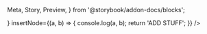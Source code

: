   Meta,
  Story,
  Preview,
} from '@storybook/addon-docs/blocks';

<Meta title="Comments" component={Comments} />

<Preview>
  <Story name="Populated">
    <Container style={{ margin: '2rem auto' }}>
      <Fixture>
        <Comments />
      </Fixture>
    </Container>
  </Story>
  <Story name="Loading">
    <Fixture delay={10000}>
      <Comments />
    </Fixture>
  </Story>
  <Story name="Error">
    <Fixture error>
      <Comments />
    </Fixture>
  </Story>
  <Story name="Additional fields">
    <Fixture>
      <Comments
        additionalFields={<Field name="testin" />}
        insertNode={(a, b) => {
          console.log(a, b);
          return 'ADD STUFF';
        }}
      />
    </Fixture>
  </Story>
</Preview>
